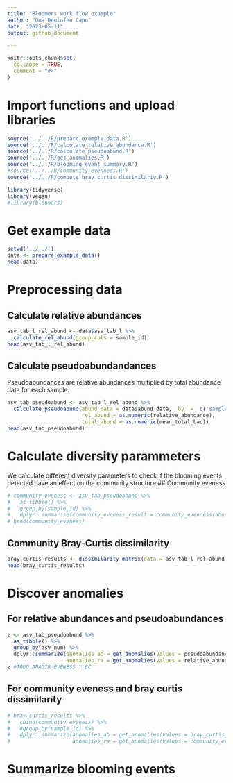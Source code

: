 ```yaml
---
title: "Bloomers work flow example"
author: "Ona Deulofeu Capo"
date: "2023-05-11"
output: github_document

---
```


```r
knitr::opts_chunk$set(
  collapse = TRUE,
  comment = "#>"
)
```

# Import functions and upload libraries
```r
source('../../R/prepare_example_data.R')
source('../../R/calculate_relative_abundance.R')
source('../../R/calculate_pseudoabund.R')
source('../../R/get_anomalies.R')
source("../../R/blooming_event_summary.R")
#source('../../R/community_evenness.R')
source('../../R/compute_bray_curtis_dissimilariy.R')

library(tidyverse)
library(vegan)
#library(bloomers)
```

# Get example data
```r
setwd('../../')
data <- prepare_example_data()
head(data)
```

# Preprocessing data 
## Calculate relative abundances
```r
asv_tab_l_rel_abund <- data$asv_tab_l %>%
  calculate_rel_abund(group_cols = sample_id)
head(asv_tab_l_rel_abund)
```
## Calculate pseudoabundandances
Pseudoabundances are relative abundances multiplied by total abundance data for each sample.
```r
asv_tab_pseudoabund <- asv_tab_l_rel_abund %>%
  calculate_pseudoabund(abund_data = data$abund_data,  by_ =  c('sample_id', 'sampling_site'),
                        rel_abund = as.numeric(relative_abundance),
                        total_abund = as.numeric(mean_total_bac))
head(asv_tab_pseudoabund)
```
# Calculate diversity parammeters
We calculate different diversity parameters to check if the blooming events detected have an effect on the community structure
## Community eveness
```r
# community_eveness <- asv_tab_pseudoabund %>%
#   as_tibble() %>%
#   group_by(sample_id) %>%
#   dplyr::summarise(community_eveness_result = community_evenness(abundances = pseudoabundance, index = "Shannon"))
# head(community_eveness)
```
## Community Bray-Curtis dissimilarity
```r
bray_curtis_results <- dissimilarity_matrix(data = asv_tab_l_rel_abund, sample_id_col = sample_id)
head(bray_curtis_results)
```
# Discover anomalies
## For relative abundances and pseudoabundances
```r
z <- asv_tab_pseudoabund %>%
  as_tibble() %>%
  group_by(asv_num) %>%
  dplyr::summarize(anomalies_ab = get_anomalies(values = pseudoabundance, plotting = TRUE)[[1]],
                   anomalies_ra = get_anomalies(values = relative_abundance, plotting = TRUE)[[1]])
z #TODO AÑADIR EVENESS Y BC
```
## For community eveness and bray curtis dissimilarity
```r
# bray_curtis_results %>%
#   cbind(community_eveness) %>%
#   #group_by(sample_id) %>%
#   dplyr::summarize(anomalies_ab = get_anomalies(values = bray_curtis_result, plotting = TRUE)[[1]],
#                    anomalies_ra = get_anomalies(values = community_eveness_result, plotting = TRUE)[[1]])
```
# Summarize blooming events
```r

```


